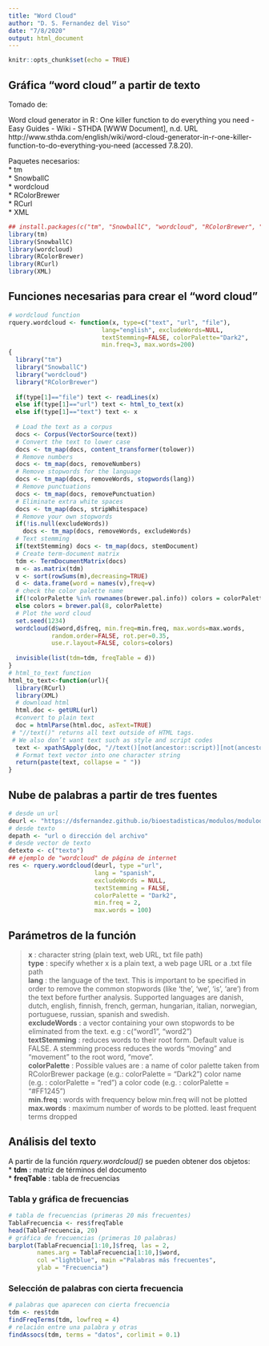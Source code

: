 ```yaml
---
title: "Word Cloud"
author: "D. S. Fernandez del Viso"
date: "7/8/2020"
output: html_document
---
```


```r
knitr::opts_chunk$set(echo = TRUE)
```


## Gráfica "word cloud" a partir de texto

Tomado de:  

Word cloud generator in R : One killer function to do everything you need - Easy Guides - Wiki - STHDA [WWW Document], n.d. URL http://www.sthda.com/english/wiki/word-cloud-generator-in-r-one-killer-function-to-do-everything-you-need (accessed 7.8.20).

Paquetes necesarios:  
* tm  
* SnowballC  
* wordcloud  
* RColorBrewer  
* RCurl  
* XML  

```r
## install.packages(c("tm", "SnowballC", "wordcloud", "RColorBrewer", "RCurl", "XML"))
library(tm)
library(SnowballC)
library(wordcloud)
library(RColorBrewer)
library(RCurl)
library(XML)
```

## Funciones necesarias para crear el "word cloud"

```r
# wordcloud function
rquery.wordcloud <- function(x, type=c("text", "url", "file"), 
                          lang="english", excludeWords=NULL, 
                          textStemming=FALSE, colorPalette="Dark2",
                          min.freq=3, max.words=200)
{ 
  library("tm")
  library("SnowballC")
  library("wordcloud")
  library("RColorBrewer") 
  
  if(type[1]=="file") text <- readLines(x)
  else if(type[1]=="url") text <- html_to_text(x)
  else if(type[1]=="text") text <- x
  
  # Load the text as a corpus
  docs <- Corpus(VectorSource(text))
  # Convert the text to lower case
  docs <- tm_map(docs, content_transformer(tolower))
  # Remove numbers
  docs <- tm_map(docs, removeNumbers)
  # Remove stopwords for the language 
  docs <- tm_map(docs, removeWords, stopwords(lang))
  # Remove punctuations
  docs <- tm_map(docs, removePunctuation)
  # Eliminate extra white spaces
  docs <- tm_map(docs, stripWhitespace)
  # Remove your own stopwords
  if(!is.null(excludeWords)) 
    docs <- tm_map(docs, removeWords, excludeWords) 
  # Text stemming
  if(textStemming) docs <- tm_map(docs, stemDocument)
  # Create term-document matrix
  tdm <- TermDocumentMatrix(docs)
  m <- as.matrix(tdm)
  v <- sort(rowSums(m),decreasing=TRUE)
  d <- data.frame(word = names(v),freq=v)
  # check the color palette name 
  if(!colorPalette %in% rownames(brewer.pal.info)) colors = colorPalette
  else colors = brewer.pal(8, colorPalette) 
  # Plot the word cloud
  set.seed(1234)
  wordcloud(d$word,d$freq, min.freq=min.freq, max.words=max.words,
            random.order=FALSE, rot.per=0.35, 
            use.r.layout=FALSE, colors=colors)
  
  invisible(list(tdm=tdm, freqTable = d))
}
# html_to_text function
html_to_text<-function(url){
  library(RCurl)
  library(XML)
  # download html
  html.doc <- getURL(url)  
  #convert to plain text
  doc = htmlParse(html.doc, asText=TRUE)
 # "//text()" returns all text outside of HTML tags.
 # We also don’t want text such as style and script codes
  text <- xpathSApply(doc, "//text()[not(ancestor::script)][not(ancestor::style)][not(ancestor::noscript)][not(ancestor::form)]", xmlValue)
  # Format text vector into one character string
  return(paste(text, collapse = " "))
}
```

## Nube de palabras a partir de tres fuentes

```r
# desde un url
deurl <- "https://dsfernandez.github.io/bioestadisticas/modulos/modulod1.html"
# desde texto
depath <- "url o dirección del archivo"
# desde vector de texto
detexto <- c("texto")
## ejemplo de "wordcloud" de página de internet
res <- rquery.wordcloud(deurl, type ="url",
                        lang = "spanish",
                        excludeWords = NULL,
                        textStemming = FALSE,
                        colorPalette = "Dark2",
                        min.freq = 2,
                        max.words = 100)
```

## Parámetros de la función 
  
> __x__ : character string (plain text, web URL, txt file path)  
> __type__ : specify whether x is a plain text, a web page URL or a .txt file path  
> __lang__ : the language of the text. This is important to be specified in order to remove the common stopwords (like ‘the’, ‘we’, ‘is’, ‘are’) from the text before further analysis. Supported languages are danish, dutch, english, finnish, french, german, hungarian, italian, norwegian, portuguese, russian, spanish and swedish.  
> __excludeWords__ : a vector containing your own stopwords to be eliminated from the text. e.g : c(“word1”, “word2”)  
> __textStemming__ : reduces words to their root form. Default value is FALSE. A stemming process reduces the words “moving” and “movement” to the root word, “move”.  
> __colorPalette__ : Possible values are :
a name of color palette taken from RColorBrewer package (e.g.: colorPalette = “Dark2”)
color name (e.g. : colorPalette = “red”)
a color code (e.g. : colorPalette = “#FF1245”)  
> __min.freq__ : words with frequency below min.freq will not be plotted  
> __max.words__ : maximum number of words to be plotted. least frequent terms dropped  

## Análisis del texto

A partir de la función _rquery.wordcloud()_ se pueden obtener dos objetos:  
* __tdm__ : matriz de términos del documento  
* __freqTable__ : tabla de frecuencias  

### Tabla y gráfica de frecuencias

```r
# tabla de frecuencias (primeras 20 más frecuentes)
TablaFrecuencia <- res$freqTable
head(TablaFrecuencia, 20)
# gráfica de frecuencias (primeras 10 palabras)
barplot(TablaFrecuencia[1:10,]$freq, las = 2, 
        names.arg = TablaFrecuencia[1:10,]$word,
        col ="lightblue", main ="Palabras más frecuentes",
        ylab = "Frecuencia")
```

### Selección de palabras con cierta frecuencia

```r
# palabras que aparecen con cierta frecuencia
tdm <- res$tdm
findFreqTerms(tdm, lowfreq = 4)
# relación entre una palabra y otras
findAssocs(tdm, terms = "datos", corlimit = 0.1)
```





